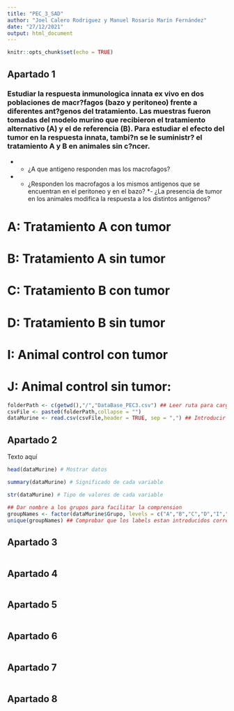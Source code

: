 ```yaml
---
title: "PEC_3_SAD"
author: "Joel Calero Rodriguez y Manuel Rosario Marín Fernández"
date: "27/12/2021"
output: html_document
---
```


```r
knitr::opts_chunk$set(echo = TRUE)
```

## Apartado 1

### Estudiar la respuesta inmunologica innata ex vivo en dos poblaciones de macr?fagos (bazo y peritoneo) frente a diferentes ant?genos del tratamiento. Las muestras fueron tomadas del modelo murino que recibieron el tratamiento alternativo (A) y el de referencia (B). Para estudiar el efecto del tumor en la respuesta innata, tambi?n se le suministr? el tratamiento A y B en animales sin c?ncer. 
* - ¿A que antigeno responden mas los macrofagos?
* - ¿Responden los macrofagos a los mismos antigenos que se encuentran en el peritoneo y en el bazo? 
*- ¿La presencia de tumor en los animales modifica la respuesta a los distintos antigenos?
   
#   A: Tratamiento A con tumor
#   B: Tratamiento A sin tumor
#   C: Tratamiento B con tumor
#   D: Tratamiento B sin tumor
#   I: Animal control con tumor
#   J: Animal control sin tumor:

```r
folderPath <- c(getwd(),"/","DataBase_PEC3.csv") ## Leer ruta para cargar base de datos
csvFile <- paste0(folderPath,collapse = "")
dataMurine <- read.csv(csvFile,header = TRUE, sep = ",") ## Introducir datos

```

## Apartado 2

Texto aquí

```r
head(dataMurine) # Mostrar datos

summary(dataMurine) # Significado de cada variable

str(dataMurine) # Tipo de valores de cada variable

## Dar nombre a los grupos para facilitar la comprension
groupNames <- factor(dataMurine$Grupo, levels = c("A","B","C","D","I","J"),labels = c("Tratamiento A con tumor","Tratamiento A sin tumor","Tratamiento B con tumor","Tratamiento B sin tumor","Animal control con tumor","Animal control sin tumor") )  
unique(groupNames) ## Comprobar que los labels estan introducidos correctamente
```

## Apartado 3
```r

```


## Apartado 4
```r

```



## Apartado 5
```r

```



## Apartado 6 
```r

```



## Apartado 7
```r

```



## Apartado 8
```r

```



